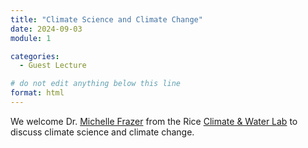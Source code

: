 ```yaml
---
title: "Climate Science and Climate Change"
date: 2024-09-03
module: 1

categories: 
  - Guest Lecture

# do not edit anything below this line
format: html
---
```


We welcome Dr. [Michelle Frazer](https://profiles.rice.edu/staff/michelle-frazer) from the Rice [Climate & Water Lab](https://sylviadeeclimate.org/) to discuss climate science and climate change.
